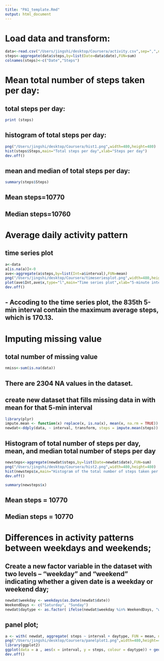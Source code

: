```yaml
---
title: "PA1_template.Rmd"
output: html_document
---
```


# Load data and transform:

```r
data<-read.csv("/Users/jingshi/desktop/Coursera/activity.csv",sep=",",na.strings="NA")
steps<-aggregate(data$steps,by=list(Date=data$date),FUN=sum)
colnames(steps)<-c("Date","Steps")
```

# Mean total number of steps taken per day:
## total steps per day:
```r
print (steps)
```

## histogram of total steps per day:
```r
png("/Users/jingshi/desktop/Coursera/hist1.png",width=480,height=480)
hist(steps$Steps,main="Total steps per day",xlab="Steps per day")
dev.off()
```

## mean and median of total steps per day:
```r
summary(steps$Steps)
```
## Mean steps=10770
## Median steps=10760

# Average daily activity pattern
## time series plot
```r
a<-data
a[is.na(a)]<-0
ave<-aggregate(a$steps,by=list(Int=a$interval),FUN=mean)
png("/Users/jingshi/desktop/Coursera/timeseriesplot.png",width=480,height=480)
plot(ave$Int,ave$x,type="l",main="Time series plot",xlab="5-minute interval",ylab="average number of steps taken")
dev.off()
```
## - Accoding to the time series plot, the 835th 5-min interval contain the maximum average steps, which is 170.13.

# Imputing missing value
## total number of missing value 
```r
nmiss<-sum(is.na(data))
```
## There are 2304 NA values in the dataset.

## create new dataset that fills missing data in with mean for that 5-min interval
```r
library(plyr)
impute.mean <- function(x) replace(x, is.na(x), mean(x, na.rm = TRUE))
newdat<-ddply(data, ~ interval, transform, steps = impute.mean(steps))
```

## Histogram of total number of steps per day, mean, and median total number of steps per day
```r
newsteps<-aggregate(newdat$steps,by=list(Date=newdat$date),FUN=sum)
png("/Users/jingshi/desktop/Coursera/hist2.png",width=480,height=480)
hist(newsteps$x,main="Histogram of the total number of steps taken per day",xlab="steps")
dev.off()

summary(newsteps$x)
```
## Mean steps = 10770
## Median steps = 10770

# Differences in activity patterns between weekdays and weekends;
## Create a new factor variable in the dataset with two levels – “weekday” and “weekend” indicating whether a given date is a weekday or weekend day;
```r
newdat$weekday <- weekdays(as.Date(newdat$date))
WeekendDays <- c("Saturday", "Sunday")
newdat$daytype <- as.factor( ifelse(newdat$weekday %in% WeekendDays, "weekend", "weekday") )
```

## panel plot;
```r
a <- with( newdat, aggregate( steps ~ interval + daytype, FUN = mean, na.rm = TRUE ))
png("/Users/jingshi/desktop/Coursera/panelplot1.png",width=480,height=480)
library(ggplot2)
ggplot(data = a , aes(x = interval, y = steps, colour = daytype)) + geom_line(stat = "identity") + ggtitle("Mean steps per 5 minutes interval in weekdays and weekends" ) + facet_grid(daytype ~ .)
dev.off()
```